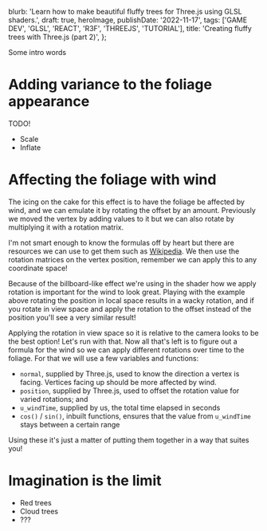 
  blurb: 'Learn how to make beautiful fluffy trees for Three.js using GLSL shaders.',
  draft: true,
  heroImage,
  publishDate: '2022-11-17',
  tags: ['GAME DEV', 'GLSL', 'REACT', 'R3F', 'THREEJS', 'TUTORIAL'],
  title: 'Creating fluffy trees with Three.js (part 2)',
};

Some intro words

# Adding variance to the foliage appearance

TODO!

- Scale
- Inflate

# Affecting the foliage with wind

The icing on the cake for this effect is to have the foliage be affected by wind,
and we can emulate it by rotating the offset by an amount.
Previously we moved the vertex by adding values to it but we can also rotate by multiplying it with a rotation matrix.

I'm not smart enough to know the formulas off by heart but there are resources we can use to get them such
as [Wikipedia](https://en.wikipedia.org/wiki/Rotation_matrix#In_two_dimensions).
We then use the rotation matrices on the vertex position,
remember we can apply this to any coordinate space!

<PlaneWind />

Because of the billboard-like effect we're using in the shader how we apply rotation is important for the wind to look great.
Playing with the example above rotating the position in local space results in a wacky rotation,
and if you rotate in view space and apply the rotation to the offset instead of the position you'll see a very similar result!

Applying the rotation in view space so it is relative to the camera looks to be the best option!
Let's run with that.
Now all that's left is to figure out a formula for the wind so we can apply different rotations over time to the foliage.
For that we will use a few variables and functions:

- `normal`, supplied by Three.js, used to know the direction a vertex is facing. Vertices facing up should be more affected by wind.
- `position`, supplied by Three.js, used to offset the rotation value for varied rotations; and
- `u_windTime`, supplied by us, the total time elapsed in seconds
- `cos()` / `sin()`, inbuilt functions, ensures that the value from `u_windTime` stays between a certain range

Using these it's just a matter of putting them together in a way that suites you!

<TreeWind />

# Imagination is the limit

- Red trees
- Cloud trees
- ???
